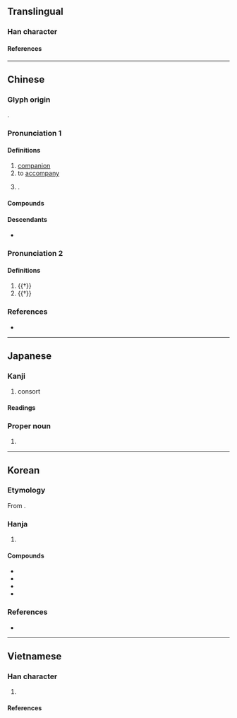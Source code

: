 {{also|件}}
{{character info}}
==Translingual==

===Han character===
{{Han char|rn=9|rad=人|as=05|sn=7|four=29250|canj=OFQ|ids=⿰亻半}}

====References====
{{Han ref|kx=0096.230|dkj=00475|dj=0205.090|hdz=10139.010|uh=4F34}}

----

==Chinese==
{{zh-forms}}

===Glyph origin===
{{Han etym}}
{{Han compound|人|alt1=亻|半|ls=psc|c1=s|c2=p}}.

===Pronunciation 1===
{{zh-pron
|m=bàn
|c=bun6,pun5
|h=pfs=phân
|j=ban3
|mn=xm,zz,tw:phōaⁿ/qz,jj:phǒaⁿ/xm,zz:pōaⁿ/xm,zz:poān/qz:phoǎn/tw:phoān
|mn_note=phōaⁿ/phǒaⁿ/pōaⁿ - vernacular; poān/phoǎn/phoān - literary
|mn-t=puan6
|x=bonn5
|mc=1
|oc=1,1
|cat=n,v,pn
}}

====Definitions====
{{zh-hanzi}}

# [[companion]]
# to [[accompany]]
# {{surname|zh}}.

====Compounds====
{{zh-der|伴手|做伴|伴宿|伴娘|伴唱|伴星|伴材|伴等|夥伴|伴食|伴郎|作伴|伴食宰相|伙伴|伴奏|伴唱帶|伴當|伴哥|廝伴|伴唱機|伴隨|學伴|女伴|伴姑兒|伴大夜|伴讀|伴侶|呼朋引伴|同伴|伴送|伴食中書|偷偷伴伴|伴舞|伴同|伴姑|伴夥|伴唱影碟|伴侶動物|木伴哥|窩伴|火伴|男伴|相伴|玩伴|搭伴|旅伴|結伴|終身伴侶|館伴|舞伴|陪伴|良伴|遊伴|老伴}}

====Descendants====
* {{desc|th|เพื่อน|bor=1|t=companion, friend}}

===Pronunciation 2===
{{zh-pron
|m=bàn,pàn
|mc=2
|oc=n,2
|cat=a,n
}}

====Definitions====
{{zh-hanzi}}

# {{†}} {{zh-used in|伴奐|[[relaxed]]; [[free]]; [[unrestrained]]}}
# {{†}} {{zh-alt-form|畔|[[side]]}}

===References===
* {{R:yue:Hanzi}}

----

==Japanese==

===Kanji===
{{ja-kanji|grade=c|rs=人05}}

# consort

====Readings====
{{ja-readings
|goon=ばん
|kanon=はん
|kun=ともな-う<ともな-ふ, とも-
}}

===Proper noun===
{{ja-pos|proper|ばん}}

# {{surname|ja|sort=はん'}}

----

==Korean==

===Etymology===
From {{der|ko|ltc|-}} {{ltc-l|伴|id=1}}. {{hanja-hunmong|반〯|pan|人類#중03A}}

===Hanja===
{{ko-hanja-search}}
{{ko-hanja|짝|반}}

# {{hanja form of|반|[[companion]]}}

====Compounds====
{{der-top|Compounds}}
* {{ko-l|수반|[[accompaniment]]|隨伴}}
* {{ko-l|동반|[[accompaniment]]|同伴}}
* {{ko-l|반려|[[partner]]; [[companion]]|伴侶}}
* {{ko-l|반주|{{q|music}} [[accompaniment]]|伴奏}}
{{der-bottom}}

===References===
* {{R:hanjadoc|206}}

----

==Vietnamese==

===Han character===
{{vi-readings|rs=人05
|hanviet=bạn-tdcndg;gdhn
|nom=bạn-tdcndg;gdhn
}}

# {{han tu form of|bạn|[[friend]]}}

====References====
<references/>